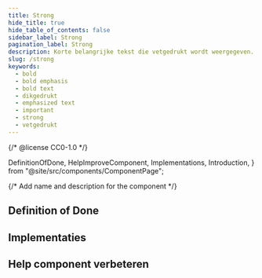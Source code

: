 ```yaml
---
title: Strong
hide_title: true
hide_table_of_contents: false
sidebar_label: Strong
pagination_label: Strong
description: Korte belangrijke tekst die vetgedrukt wordt weergegeven.
slug: /strong
keywords:
  - bold
  - bold emphasis
  - bold text
  - dikgedrukt
  - emphasized text
  - important
  - strong
  - vetgedrukt
---
```


{/* @license CC0-1.0 */}

  DefinitionOfDone,
  HelpImproveComponent,
  Implementations,
  Introduction,
} from "@site/src/components/ComponentPage";

{/* Add name and description for the component */}


<Introduction component={component} headingLevel={1} description={description} />

## Definition of Done

<DefinitionOfDone component={component} headingLevel={3} />

## Implementaties

<Implementations component={component} headingLevel={3} />

## Help component verbeteren

<HelpImproveComponent component={component} headingLevel={3} />
